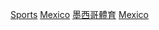 {{Portal box|墨西哥|體育運動}}

[[Category:各年墨西哥|Sports]]
[[Category:各年份各國體育|Mexico]]
[[Category:墨西哥體育|]]
[[Category:各年份北美洲體育|Mexico]]
